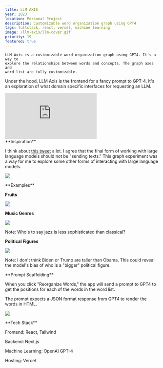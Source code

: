 ```yaml
---
title: LLM AXIS
year: 2023
location: Personal Project
description: Customizable word organization graph using GPT4
tags: fullstack, react, vercel, machine learning
image: /llm-axis/llm-cover.gif
priority: 19
featured: true
---
```


<Hero>
  <div>
    <Callout link="https://llm-axis.vercel.app/" text="Try LLM Axis" />
    <Callout
      link="https://github.com/trudypainter/llm-axis"
      text="Github Repository"
    />
  </div>
  <div>

    LLM Axis is a customizable word organization graph using GPT4. It's a way to
    explore the relationships between words and concepts. The graph axes and
    word list are fully customizable.

Under the hood, LLM Axis is the frontend for a fancy prompt to GPT-4.
It's an exploration of what domain specific interfaces for requesting an LLM.

  </div>
</Hero>

<div style={{ position: 'relative', paddingBottom: '62.5%', height: '0' }}>
  <iframe
    src="https://www.loom.com/embed/a301b972a4b84092926cf7a3fc8c610e?sid=0581f610-c10d-4d25-a715-4a8a05169088"
    frameborder="0"
    webkitallowfullscreen
    mozallowfullscreen
    allowfullscreen
    style={{
      position: 'absolute',
      top: '0',
      left: '0',
      width: '100%',
      height: '100%',
    }}
  ></iframe>
</div>

<Line />

<TwoCol>
**Inspiration**

I think about [this tweet](https://twitter.com/thesephist/status/1642735530562527234?s=20) a lot.
I agree that the final form of working with large language models should not be
"sending texts." This graph experiment was a way for me to explore some other forms
of interacting with large language models.

![](/llm-axis/linus-tweet.png)

</TwoCol>

<Line />

<TwoCol>
**Examples**

<TwoCol>

**Fruits**

![](/llm-axis/fruits.png)

</TwoCol>

<Line />

<TwoCol>

**Music Genres**

![](/llm-axis/music.png)

Note: Who's to say jazz is less sophisticated than classical?

</TwoCol>

<Line />

<TwoCol>

**Political Figures**

![](/llm-axis/presidents.png)

Note: I don't think Biden or Trump are taller than Obama.
This could reveal the model's bias of who is a "bigger"
political figure.

</TwoCol>

</TwoCol>

<Line />

<TwoCol>
**Prompt Scaffolding**

When you click "Reorganize Words," the app will send a prompt to GPT4 to
get the positions for each of the words in the word list.

The prompt expects a JSON format response from GPT4 to render the words in HTML.

![](/llm-axis/code.png)

</TwoCol>

<Line />

<TwoCol>
**Tech Stack**

Frontend: React, Tailwind

Backend: Next.js

Machine Learning: OpenAI GPT-4

Hosting: Vercel

</TwoCol>
